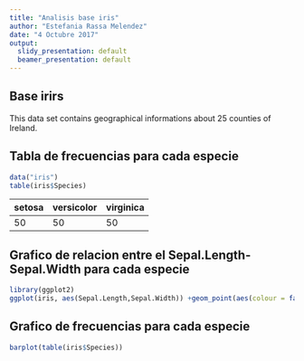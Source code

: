 ```yaml
---
title: "Analisis base iris"
author: "Estefania Rassa Melendez"
date: "4 Octubre 2017"
output:
  slidy_presentation: default
  beamer_presentation: default
---
```


## Base irirs

This data set contains geographical informations about 25 counties of Ireland.


## Tabla de frecuencias para cada especie

```r
data("iris")
table(iris$Species)
```

setosa | versicolor | virginica
------ | ---------- | ---------
50 | 50 | 50



## Grafico de relacion entre el Sepal.Length-Sepal.Width para cada especie

```r
library(ggplot2)
ggplot(iris, aes(Sepal.Length,Sepal.Width)) +geom_point(aes(colour = factor(Species)))
```

## Grafico de frecuencias para cada especie

```r
barplot(table(iris$Species))
```
